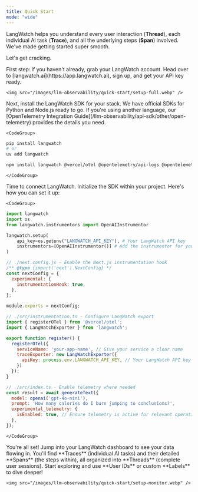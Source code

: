 ```yaml
---
title: Quick Start
mode: "wide"
---
```


LangWatch helps you understand every user interaction (**Thread**), each individual AI task (**Trace**), and all the underlying steps (**Span**) involved. We've made getting started super smooth.

Let's get cracking.

<Steps>
  <Step title="Create your LangWatch account">
    First step: if you haven't already, grab your LangWatch account. Head over to [langwatch.ai](https://app.langwatch.ai), sign up, and get your API key ready.

    <img src="/images/llm-observability/quick-start/setup-full.webp" />
  </Step>

  <Step title="Install the LangWatch SDK">
    Next, install the LangWatch SDK for your stack. We have official SDKs for Python and Node.js ready to go. If you're using another language, our [OpenTelemetry Integration Guide](/llm-observability/api-sdk/other/open-telemetry) provides the details you need.

    <CodeGroup>
```bash Python
pip install langwatch
# or
uv add langwatch
```
```bash JavaScript
npm install langwatch @vercel/otel @opentelemetry/api-logs @opentelemetry/instrumentation @opentelemetry/sdk-logs
```
    </CodeGroup>
  </Step>

  <Step title="Add LangWatch to your project">
    Time to connect LangWatch. Initialize the SDK within your project. Here's how you can set it up:

    <CodeGroup>
```python Python
import langwatch
import os
from langwatch.instrumentors import OpenAIInstrumentor

langwatch.setup(
    api_key=os.getenv("LANGWATCH_API_KEY"), # Your LangWatch API key
    instrumentors=[OpenAIInstrumentor()] # Add the instrumentor for your LLM
)
```
```javascript JavaScript
// ./next.config.js - Enable the Next.js instrumentation hook
/** @type {import('next').NextConfig} */
const nextConfig = {
  experimental: {
    instrumentationHook: true,
  },
};

module.exports = nextConfig;

// ./src/instrumentation.ts - Configure LangWatch export
import { registerOTel } from '@vercel/otel';
import { LangWatchExporter } from 'langwatch';

export function register() {
  registerOTel({
    serviceName: 'your-app-name', // Give your service a clear name
    traceExporter: new LangWatchExporter({
      apiKey: process.env.LANGWATCH_API_KEY, // Your LangWatch API key
    })
  });
}

// ./src/index.ts - Enable telemetry where needed
const result = await generateText({
  model: openai('gpt-4o-mini'),
  prompt: 'How many calories do I burn jumping to conclusions?',
  experimental_telemetry: {
    isEnabled: true, // Ensure telemetry is active for relevant operations
  },
});
```
    </CodeGroup>
  </Step>

  <Step title="Start observing!">
    You're all set! Jump into your LangWatch dashboard to see your data flowing in. You'll find **Traces** (individual AI tasks) and their detailed **Spans** (the steps within), all organized into **Threads** (complete user sessions). Start exploring and use **User IDs** or custom **Labels** to dive deeper!

    <img src="/images/llm-observability/quick-start/setup-monitor.webp" />
  </Step>
</Steps>
